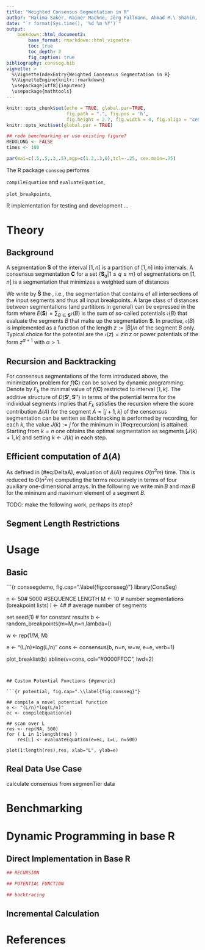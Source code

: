 ```yaml
---
title: "Weighted Consensus Segmentation in R"
author: "Halima Saker, Rainer Machne, Jörg Fallmann, Ahmad M.\ Shahin, Peter F. Stadler"
date: "`r format(Sys.time(), '%d %m %Y')`"
output:
    bookdown::html_document2:
        base_format: rmarkdown::html_vignette
        toc: true
        toc_depth: 2
        fig_caption: true
bibliography: consseg.bib
vignette: >
  %\VignetteIndexEntry{Weighted Consensus Segmentation in R}
  %\VignetteEngine{knitr::rmarkdown}
  \usepackage[utf8]{inputenc}
  \usepackage{mathtools}
---
```


```r
knitr::opts_chunk$set(echo = TRUE, global.par=TRUE,
                      fig.path = ".", fig.pos = 'h',
                      fig.height = 2.7, fig.width = 4, fig.align = "center")
knitr::opts_knit$set(global.par = TRUE)

## redo benchmarking or use existing figure?
REDOLONG <- FALSE
times <- 100
```

```r
par(mai=c(.5,.5,.3,.5),mgp=c(1.2,.3,0),tcl=-.25, cex.main=.75)
```


\newcommand{\e}{\mathfrak{e}}
\newcommand{\coloneqq}{:=} 


The R package `consseg` performs

`compileEquation` and `evaluateEquation`,

`plot_breakpoints`, 

R implementation for testing and development ...

# Theory {#theory}

## Background

A segmentation $\mathbf{S}$ of the interval $[1,n]$ is a partition of
$[1,n]$ into intervals. A consensus segmentation $\mathbf{C}$ for a set
$\{\mathbf{S}_q| 1\le q\le m\}$ of segmentations on $[1,n]$ is a
segmentation that minimizes a weighted sum of distances 
\begin{equation}
f(\mathbf{C}) \coloneqq \sum_{q=1}^m w_q D(\mathbf{C},\mathbf{S}_q)
\end{equation}

We write by $\mathbf{\hat S}$ the \emph{union segmentation}, i.e., the
segmentation that contains of all intersections of the input segments and
thus all input breakpoints. A large class of distances between
segmentations (and partitions in general) can be expressed in the form 
\begin{equation}
  D(\mathbf{S'},\mathbf{S''}) =
  E(\mathbf{S'})+E(\mathbf{S''})-2E(\mathbf{S'}\wedge\mathbf{S''})
\end{equation}
where $E(\mathbf{S})=\sum_{B\in\mathbf{S}} \e(B)$ is the sum of so-called
potentials $\e(B)$ that evaluate the segments $B$ that make up the
segmentation $\mathbf{S}$. In practise, $\e(B)$ is implemented as a function
of the length $z\coloneqq|B|/n$ of the segment $B$ only. Typical choice for the
potential are the \emph{negentropy} $\e(z)= z\ln z$ or power potentials
of the form $z^{\alpha+1}$ with $\alpha>1$. 

## Recursion and Backtracking

For consensus segmentations of the form introduced above, the minimization
problem for $f(\mathbf{C})$ can be solved by dynamic programming. Denote by
$F_k$ the minimal value of $f(\mathbf{C})$ restricted to interval $[1,k]$.
The additive structure of $D(\mathbf{S'},\mathbf{S''})$ in terms of the
potential terms for the individual segments implies that $F_k$ satisfies 
the recursion 
\begin{equation}
  F_k = \min_{j<k} F_j + \left(\Delta([j+1,k]) + F_j \right)
  (\#eq:recursion)
\end{equation}
where the score contribution $\Delta(A)$ for the segment $A=[j+1,k]$ of the
censensus segmentation can be written as 
\begin{equation}
\Delta(A) =
  \e(A) - 2\sum_{q=1}^m w_q \sum_{\substack{B\in \mathbf{S}_q\\
                                 B\cap A\ne\emptyset}}   \e(A\cap B) 
(\#eq:DeltaA)
\end{equation}
Backtracking is performed by recording, for each $k$, the value
$J(k)\coloneqq j$ for the minimum in (\#eq:recursion) is attained. Starting from
$k=n$ one obtains the optimal segmentation as segments $[J(k)+1,k]$ and
setting $k\leftarrow J(k)$ in each step.

## Efficient computation of $\Delta(A)$ 

As defined in (\#eq:DeltaA), evaluation of $\Delta(A)$ requires $O(n^3 m)$
time. This is reduced to $O(n^2m)$ computing the terms recursively in terms
of four auxiliary one-dimensional arrays. In the following we write
$\min B$ and $\max B$ for the mininum and maximum element of a segment $B$.
\begin{equation} 
  \delta_{<}(i) \coloneqq \sum_{q=1}^m
  w_q \sum_{\substack{B\in \mathbf{S}_q \\ \max B \le i}} \e(B)
  \qquad\text{and}\qquad
  \delta_{\le}(i) \coloneqq \sum_{q=1}^m
  w_q \sum_{\substack{B\in \mathbf{S}_q \\ \min B\le i}} \e(B)
\end{equation}


TODO: make the following work, perhaps its atop?


\begin{equation} 
  \delta^{\cap}_{<}(i) \coloneqq \sum_{q=1}^m w_q 
  \sum_{\substack{B\in \mathbf{S}_q \\ i\in B, i\ne\max B}}
  \e(B_{\le i})
  \qquad\text{and}\qquad
  \delta^{\cap}_{>}(i) \coloneqq \sum_{q=1}^m w_q 
  \sum_{\substack{B\in \mathbf{S}_q \\ i\in B, i\ne\min B}}
  \e(B_{\ge i})
(\#eq:deltacup)
\end{equation}





\begin{equation}
  \Delta([j+1,k]) = \e([j+1,k])
  -2 \big(
    \delta_{<}(k) - \delta_{\le}(j) +
    \delta^{\cap}_{<}(k)+ \delta^{\cap}_{>}(j+1) + \delta^*(j+1,k)
  \big)
(\#eq:Delta)
\end{equation}




## Segment Length Restrictions


# Usage

## Basic


```{r conssegdemo, fig.cap=".\\label{fig:consseg}"}
library(ConsSeg)

n <- 50# 5000 #SEQUENCE LENGTH
M <- 10 # number segmentations (breakpoint lists)
l <- 4# # average number of segments

set.seed(1) # for constant results
b <- random_breakpoints(m=M,n=n,lambda=l)

w <- rep(1/M, M)

e <- "(L/n)*log(L/n)"
cons <- consensus(b, n=n, w=w, e=e, verb=1)

plot_breaklist(b)
abline(v=cons, col="#0000FFCC", lwd=2)

```


## Custom Potential Functions {#generic}

```{r potential, fig.cap=".\\label{fig:consseg}"}

## compile a novel potential function
e <- "(L/n)*log(L/n)"
ec <- compileEquation(e)

## scan over L
res <- rep(NA, 500)
for ( L in 1:length(res) )
    res[L] <- evaluateEquation(e=ec, L=L, n=500)

plot(1:length(res),res, xlab="L", ylab=e)
```

## Real Data Use Case

calculate consensus from segmenTier data

# Benchmarking


# Dynamic Programming in base R {#appi}

## Direct Implementation in Base R

```r
## RECURSION

## POTENTIAL FUNCTION

## backtracing
```

## Incremental Calculation




# References
